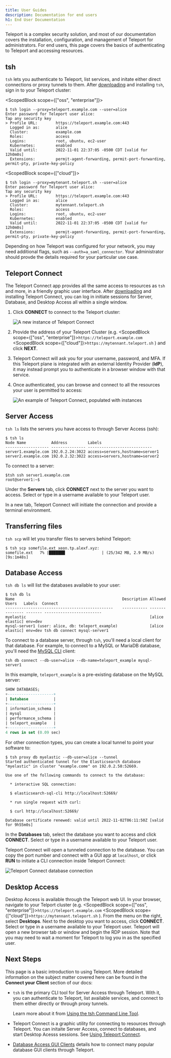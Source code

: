 ```yaml
---
title: User Guides
description: Documentation for end users
h1: End User Documentation
---
```


Teleport is a complex security solution, and most of our documentation covers
the installation, configuration, and management of Teleport for administrators.
For end users, this page covers the basics of authenticating to Teleport and
accessing resources.

## tsh

`tsh` lets you authenticate to Teleport, list services, and initate either
direct connections or proxy tunnels to them. After [downloading](/downloads)
and installing `tsh`, sign in to your Teleport cluster:

<ScopedBlock scope={["oss", "enterprise"]}>

```code
$ tsh login --proxy=teleport.example.com --user=alice
Enter password for Teleport user alice:
Tap any security key
> Profile URL:        https://teleport.example.com:443
  Logged in as:       alice
  Cluster:            example.com
  Roles:              access
  Logins:             root, ubuntu, ec2-user
  Kubernetes:         enabled
  Valid until:        2022-11-01 22:37:05 -0500 CDT [valid for 12h0m0s]
  Extensions:         permit-agent-forwarding, permit-port-forwarding, permit-pty, private-key-policy
```

</ScopedBlock>

<ScopedBlock scope={["cloud"]}>

```code
$ tsh login --proxy=mytenant.teleport.sh --user=alice
Enter password for Teleport user alice:
Tap any security key
> Profile URL:        https://teleport.example.com:443
  Logged in as:       alice
  Cluster:            mytennant.teleport.sh
  Roles:              access
  Logins:             root, ubuntu, ec2-user
  Kubernetes:         enabled
  Valid until:        2022-11-01 22:37:05 -0500 CDT [valid for 12h0m0s]
  Extensions:         permit-agent-forwarding, permit-port-forwarding, permit-pty, private-key-policy
```

</ScopedBlock>

Depending on how Teleport was configured for your network, you may need
additional flags, such as `--auth=a_saml_connector`. Your administrator should
provde the details required for your particular use case.

## Teleport Connect

The Teleport Connect app provides all the same access to resources as `tsh` and
more, in a friendly graphic user interface. After
[downloading](https://goteleport.com/download/) and installing Teleport Connect,
you can log in initiate sessions for Server, Database, and Desktop Access all
within a single window.

1. Click **CONNECT** to connect to the Teleport cluster:

   ![A new instance of Teleport Connect](../img/teleport-connect-init.png)

2. Provide the address of your Teleport Cluster (e.g. 
<ScopedBlock scope={["oss", "enterprise"]}>`https://teleport.example.com`</ScopedBlock>
<ScopedBlock scope={["cloud"]}>`https://mytennant.teleport.sh`</ScopedBlock>
) and click **NEXT**.

3. Teleport Connect will ask you for your username, password, and MFA. If this
Teleport plane is integrated with an external Identity Provider (**IdP**), it
may instead prompt you to authenticate in a browser window with that service.

4. Once authenticated, you can browse and connect to all the resources your
user is permitted to access:

   ![An example of Teleport Connect, populated with instances](../img/use-teleport/connect-ui-overview.png)

## Server Access

<Tabs>
<TabItem label="tsh">

`tsh ls` lists the servers you have access to through Server Access (ssh):

```code
$ tsh ls
Node Name           Address         Labels                       
------------------- --------------- ---------------------------- 
server1.example.com 192.0.2.24:3022 access=servers,hostname=server1
server2.example.com 192.0.2.32:3022 access=servers,hostname=server2
```

To connect to a server:

```code
$tsh ssh server1.example.com
root@server1:~$
```

</TabItem>
<TabItem label="Teleport Connect">

Under the **Servers** tab, click **CONNECT** next to the server you want to
access. Select or type in a username available to your Teleport user.

In a new tab, Teleport Connect will initiate the connection and provide a terminal environment.

</TabItem>
</Tabs>

## Transferring files

`tsh scp` will let you transfer files to servers behind Teleport:

```code
$ tsh scp somefile.ext xeon.tp.alexf.xyz:
somefile.ext   7% |███████                | (25/342 MB, 2.9 MB/s) [9s:1m48s]
```

## Database Access

<Tabs>
<TabItem label="tsh">

`tsh db ls` will list the databases available to your user:

```code
$ tsh db ls
Name                                               Description Allowed Users   Labels  Connect
-----------------------------------------------    ----------- --------------- ------- -------------------------
myelastic                                                      [alice elastic] env=dev
mysql-server1 (user: alice, db: teleport_example)              [alice elastic] env=dev tsh db connect mysql-server1
```

To connect to a database server, through `tsh`, you'll need a local client for
that database. For example, to connect to a MySQL or MariaDB database, you'll
need the [MySQL CLI](https://dev.mysql.com/doc/refman/8.0/en/mysql.html) client:

```code
tsh db connect --db-user=alice --db-name=teleport_example mysql-server1 
```

In this example, `teleport_example` is a pre-existing database on the MySQL server:

```sql
SHOW DATABASES;
+--------------------+
| Database           |
+--------------------+
| information_schema |
| mysql              |
| performance_schema |
| teleport_example   |
+--------------------+
4 rows in set (0.09 sec)
```

For other connection types, you can create a local tunnel to point your software to:

```code
$ tsh proxy db myelastic --db-user=alice --tunnel
Started authenticated tunnel for the Elasticsearch database "myelastic" in cluster "example.come" on 192.0.2.58:52669.

Use one of the following commands to connect to the database:

  * interactive SQL connection:

  $ elasticsearch-sql-cli http://localhost:52669/

  * run single request with curl:

  $ curl http://localhost:52669/

Database certificate renewed: valid until 2022-11-02T06:11:50Z [valid for 9h55m0s]
```

</TabItem>
<TabItem label="Teleport Connect">

In the **Databases** tab, select the database you want to access and click
**CONNECT**. Select or type in a username available to your Teleport user.

Teleport Connect will open a tunneled connection to the database. You can copy the port number and connect with a GUI app at `localhost`, or click **RUN** to initiate a CLI connection inside Teleport Connect:

![Teleport Connect database connection](../img/teleport-connect-mysql.png)

</TabItem>
</Tabs>

## Desktop Access

Desktop Access is available through the Teleport web UI. In your browser,
navigate to your Telport cluster (e.g. 
<ScopedBlock scope={["oss", "enterprise"]}>`https://teleport.example.com`</ScopedBlock>
<ScopedBlock scope={["cloud"]}>`https://mytennant.teleport.sh`</ScopedBlock>
). From the menu on the right, select **<Icon name="desktop" inline={true} size="sm"/>
Desktops**. Next to the desktop you want to access, click **CONNECT**. Select
or type in a username available to your Teleport user. Teleport will open a new
browser tab or window and begin the RDP session. Note that you may need to wait
a moment for Teleport to log you in as the specified user.

## Next Steps

This page is a basic introduction to using Teleport. More detailed information
on the subject matter covered here can be found in the **Connect your Client**
section of our docs:

- `tsh` is the primary CLI tool for Server Access through Teleport. With it,
you can authenticate to Teleport, list available services, and connect to them
either directly or through proxy tunnels.

   Learn more about it from [Using the tsh Command Line Tool](./connect-your-client/tsh.mdx).

- Teleport Connect is a graphic utility for connecting to resources through
Teleport. You can initaite Server Access, connect to databases, and start
Desktop Acesss sessions. See [Using Teleport Connect](./connect-your-client/teleport-connect.mdx).

- [Database Access GUI Clients](./connect-your-client/gui-clients.mdx) details
how to connect many popular database GUI clients through Teleport.